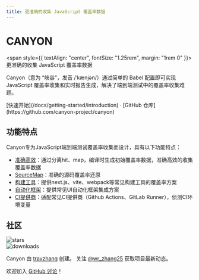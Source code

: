 ```yaml
---
title: 更准确的收集 JavaScript 覆盖率数据
---
```


<h1
  style={{
    textAlign: "center",
    fontSize: "2.25rem",
    fontWeight: "bold",
    margin: "2rem 0",
  }}
>
  CANYON
</h1>

<span style={{ textAlign: "center", fontSize: "1.25rem", margin: "1rem 0" }}>
  更准确的收集 JavaScript 覆盖率数据
</span>

Canyon（意为 “峡谷”，发音 /ˈkænjən/）通过简单的 Babel 配置即可实现 JavaScript 覆盖率收集和实时报告生成，解决了端到端测试中的覆盖率收集难题。

<div className="mt-16 mb-20 text-center">
  [快速开始](/docs/getting-started/introduction) · [GitHub
  仓库](https://github.com/canyon-project/canyon)
</div>

## 功能特点

Canyon专为JavaScript端到端测试覆盖率收集而设计，具有以下功能特点：

- [准确高效](/docs/core-concepts/separate-hit-and-map)：通过分离hit、map，编译时生成初始覆盖率数据，准确高效的收集覆盖率数据
- [SourceMap](/docs/core-concepts/restore-source-code-coverage)：准确的源码覆盖率还原
- [构建工具](/docs/installation/getting-started)：提供next.js、vite、webpack等常见构建工具的覆盖率方案
- [自动化框架](/docs/end-to-end-testing/getting-started)：提供常见UI自动化框架集成方案
- [CI提供商](/docs/reference/provider)：适配常见CI提供商（Github Actions、GitLab Runner），侦测CI环境变量

## 社区

<div className="space-y-3 py-2">
  <div className="flex h-6">
    <img alt="stars" src="https://badgen.net/github/stars/canyon-project/canyon" className="inline-block mr-2"/>
  </div>

  <div className="flex h-6">
    <img alt="downloads" src="https://badgen.net/npm/dw/babel-plugin-canyon?label=downloads%20(babel-plugin-canyon)" className="inline-block mr-2"/>
  </div>
</div>

Canyon 由 [travzhang](https://github.com/travzhang) 创建。
关注 [@wr_zhang25](https://twitter.com/wr_zhang25) 获取项目最新动态。

欢迎加入 [GitHub 讨论](https://github.com/canyon-project/canyon/discussions)！
